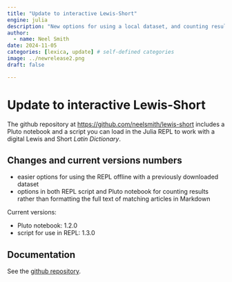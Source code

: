 ```yaml
---
title: "Update to interactive Lewis-Short"
engine: julia
description: "New options for using a local dataset, and counting results."
author:
  - name: Neel Smith
date: 2024-11-05
categories: [lexica, update] # self-defined categories
image: ../newrelease2.png
draft: false

---
```



# Update to interactive Lewis-Short

The github repository at [https://github.com/neelsmith/lewis-short](https://github.com/neelsmith/lewis-short) includes a Pluto notebook and a script you can load in the Julia REPL to work with a digital Lewis and Short *Latin Dictionary*.

## Changes and current versions numbers

- easier options for using the REPL offline with a previously downloaded dataset
- options in both REPL script and Pluto notebook for counting results rather than formatting the full text of matching articles in Markdown

Current versions:

- Pluto notebook: 1.2.0
- script for use in REPL: 1.3.0


## Documentation

See the [github repository](https://github.com/neelsmith/lewis-short).